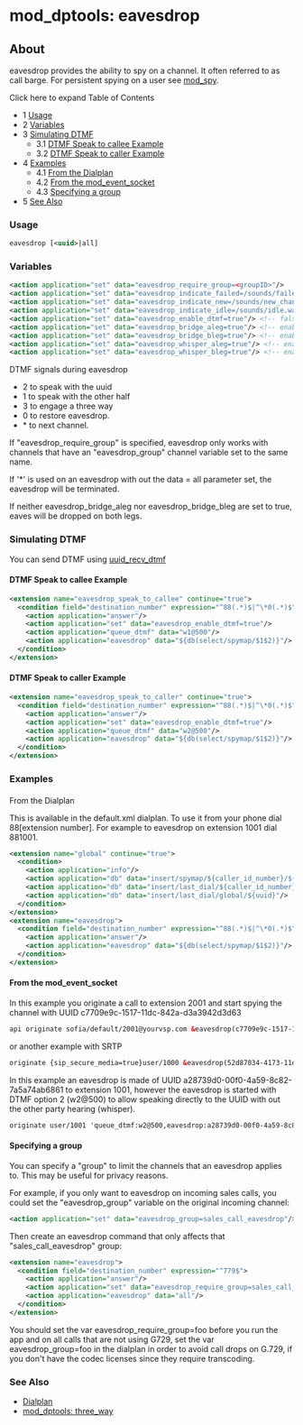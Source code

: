 
# mod_dptools: eavesdrop 

 

## About

eavesdrop provides the ability to spy on a channel. It often referred to as call barge. For persistent spying on a user see [mod\_spy](../mod_spy_6586547.mdx#about).

Click here to expand Table of Contents

* 1 [Usage](#-freeswitch--mod_dptools-eavesdrop-)
* 2 [Variables](#variables)
* 3 [Simulating DTMF](#simulating-dtmf)  
   * 3.1 [DTMF Speak to callee Example](#dtmf-speak-to-callee-example)  
   * 3.2 [DTMF Speak to caller Example](#dtmf-speak-to-caller-example)
* 4 [Examples](#examples)  
   * 4.1 [From the Dialplan](#-freeswitch--mod_dptools-eavesdrop-)  
   * 4.2 [From the mod\_event\_socket](#from-the-mod_event_socket-)  
   * 4.3 [Specifying a group](#specifying-a-group)
* 5 [See Also](#see-also)

### Usage

```xml
eavesdrop [<uuid>|all]
```

### Variables

```xml
<action application="set" data="eavesdrop_require_group=<groupID>"/>
<action application="set" data="eavesdrop_indicate_failed=/sounds/failed.wav"/>         <!-- used in 'eavesdrop all' case -->
<action application="set" data="eavesdrop_indicate_new=/sounds/new_chan_announce.wav"/> <!-- used in 'eavesdrop all' case -->
<action application="set" data="eavesdrop_indicate_idle=/sounds/idle.wav"/>             <!-- used in 'eavesdrop all' case -->
<action application="set" data="eavesdrop_enable_dtmf=true"/> <!-- false means no commands during eavesdrop -->
<action application="set" data="eavesdrop_bridge_aleg=true"/> <!-- enables listen to aleg -->
<action application="set" data="eavesdrop_bridge_bleg=true"/> <!-- enables listen to bleg -->
<action application="set" data="eavesdrop_whisper_aleg=true"/> <!-- enables whisper mode in aleg -->
<action application="set" data="eavesdrop_whisper_bleg=true"/> <!-- enables whisper mode in bleg -->
```

DTMF signals during eavesdrop

* 2 to speak with the uuid
* 1 to speak with the other half
* 3 to engage a three way
* 0 to restore eavesdrop.
* \* to next channel.

If "eavesdrop\_require\_group" is specified, eavesdrop only works with channels that have an "eavesdrop\_group" channel variable set to the same name.

If '\*' is used on an eavesdrop with out the data = all parameter set, the eavesdrop will be terminated.

If neither eavesdrop\_bridge\_aleg nor eavesdrop\_bridge\_bleg are set to true, eaves will be dropped on both legs.

### Simulating DTMF

You can send DTMF using [uuid\_recv\_dtmf](../mod_commands_1966741.mdx#uuid_recv_dtmf)

#### DTMF Speak to callee Example

```xml
<extension name="eavesdrop_speak_to_callee" continue="true">
  <condition field="destination_number" expression="^88(.*)$|^\*0(.*)$">
    <action application="answer"/>
    <action application="set" data="eavesdrop_enable_dtmf=true"/>
    <action application="queue_dtmf" data="w1@500"/>
    <action application="eavesdrop" data="${db(select/spymap/$1$2)}"/>
  </condition>
</extension>
```

#### DTMF Speak to caller Example

```xml
<extension name="eavesdrop_speak_to_caller" continue="true">
  <condition field="destination_number" expression="^88(.*)$|^\*0(.*)$">
    <action application="answer"/>
    <action application="set" data="eavesdrop_enable_dtmf=true"/>
    <action application="queue_dtmf" data="w2@500"/>
    <action application="eavesdrop" data="${db(select/spymap/$1$2)}"/>
  </condition>
</extension>
```

### Examples

####   
From the Dialplan

This is available in the default.xml dialplan. To use it from your phone dial 88\[extension number\]. For example to eavesdrop on extension 1001 dial 881001.

```xml
<extension name="global" continue="true">
  <condition>
    <action application="info"/>
    <action application="db" data="insert/spymap/${caller_id_number}/${uuid}"/>
    <action application="db" data="insert/last_dial/${caller_id_number}/${destination_number}"/>
    <action application="db" data="insert/last_dial/global/${uuid}"/>
  </condition>
</extension>
<extension name="eavesdrop">
  <condition field="destination_number" expression="^88(.*)$|^\*0(.*)$">
    <action application="answer"/>
    <action application="eavesdrop" data="${db(select/spymap/$1$2)}"/>
  </condition>
</extension>
```

#### From the mod_event_socket 

In this example you originate a call to extension 2001 and start spying the channel with UUID c7709e9c-1517-11dc-842a-d3a3942d3d63

```xml
api originate sofia/default/2001@yourvsp.com &eavesdrop(c7709e9c-1517-11dc-842a-d3a3942d3d63)
```

or another example with SRTP

```xml
originate {sip_secure_media=true}user/1000 &eavesdrop(52d87034-4173-11de-99ef-f1acc19bfdf1)
```

In this example an eavesdrop is made of UUID a28739d0-00f0-4a59-8c82-7a5a74ab6861 to extension 1001, however the eavesdrop is started with DTMF option 2 (w2@500) to allow speaking directly to the UUID with out the other party hearing (whisper).

```xml
originate user/1001 'queue_dtmf:w2@500,eavesdrop:a28739d0-00f0-4a59-8c82-7a5a74ab6861' inline
```

#### Specifying a group

You can specify a "group" to limit the channels that an eavesdrop applies to. This may be useful for privacy reasons.

For example, if you only want to eavesdrop on incoming sales calls, you could set the "eavesdrop\_group" variable on the original incoming channel:

```xml
<action application="set" data="eavesdrop_group=sales_call_eavesdrop"/>
```

Then create an eavesdrop command that only affects that "sales\_call\_eavesdrop" group:

```xml
<extension name="eavesdrop">
  <condition field="destination_number" expression="^779$">
    <action application="answer"/>
    <action application="set" data="eavesdrop_require_group=sales_call_eavesdrop"/>
    <action application="eavesdrop" data="all"/>
  </condition>
</extension>
```

You should set the var eavesdrop\_require\_group=foo before you run the app and on all calls that are not using G729, set the var eavesdrop\_group=foo in the dialplan in order to avoid call drops on G.729, if you don't have the codec licenses since they require transcoding.

### See Also

* [Dialplan](../../Dialplan/index.mdx#0-about)
* [mod\_dptools: three\_way](./6587079.mdx#about)


